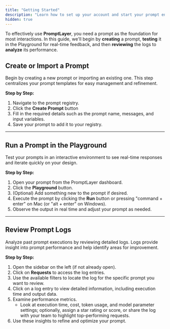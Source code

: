 ```yaml
---
title: "Getting Started"
description: "Learn how to set up your account and start your prompt engineering journey."
hidden: true
---
```


To effectively use **PromptLayer**, you need a prompt as the foundation for most interactions. In this guide, we'll begin by **creating** a prompt, **testing** it in the Playground for real-time feedback, and then **reviewing** the logs to **analyze** its performance.

## Create or Import a Prompt

Begin by creating a new prompt or importing an existing one. This step centralizes your prompt templates for easy management and refinement.

**Step by Step:**

1. Navigate to the prompt registry.
2. Click the **Create Prompt** button
3. Fill in the required details such as the prompt name, messages, and input variables.
4. Save your prompt to add it to your registry.

---

## Run a Prompt in the Playground

Test your prompts in an interactive environment to see real-time responses and iterate quickly on your design.

**Step by Step:**

1. Open your prompt from the PromptLayer dashboard.
2. Click the **Playground** button.
3. (Optional) Add something new to the prompt if desired.
4. Execute the prompt by clicking the **Run** button or pressing "command + enter" on Mac (or "alt + enter" on Windows).
5. Observe the output in real time and adjust your prompt as needed.

---

## Review Prompt Logs

Analyze past prompt executions by reviewing detailed logs. Logs provide insight into prompt performance and help identify areas for improvement.

**Step by Step:**

1. Open the sidebar on the left (if not already open).
2. Click on **Requests** to access the log entries.
3. Use the available filters to locate the log for the specific prompt you want to review.
4. Click on a log entry to view detailed information, including execution time and output data.
5. Examine performance metrics.
   - Look at execution time, cost, token usage, and model parameter settings; optionally, assign a star rating or score, or share the log with your team to highlight top-performing requests.
6. Use these insights to refine and optimize your prompt.
